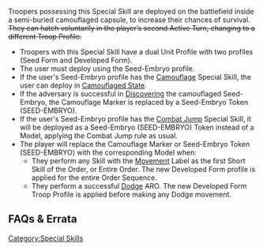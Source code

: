 {{section-special-skills}}


{{n4only}}
{{n4list}}
Troopers possessing this Special Skill are deployed on the battlefield inside a semi-buried camouflaged capsule, to increase their chances of survival. <s>They can hatch voluntarily in the player’s second Active Turn, changing to a different Troop Profile.</s> {{seefaq}}

{{image | name=seed_embryo0.jpg | style=128 }}

{{skillbox |purple| SEED-EMBRYO | DEPLOYMENT SKILL }}
{{skill-label | Obligatory }}
{{effects}}
* Troopers with this Special Skill have a dual Unit Profile with two profiles (Seed Form and Developed Form). 
* The user must deploy using the Seed-Embryo profile.
* If the user's Seed-Embryo profile has the [[Camouflage]] Special Skill, the user can deploy in [[Camouflaged State]].
* If the adversary is successful in [[Discover]]ing the camouflaged Seed-Embryo, the Camouflage Marker is replaced by a Seed-Embryo Token (SEED-EMBRYO).
* If the user's Seed-Embryo profile has the [[Combat Jump]] Special Skill, it will be deployed as a Seed-Embryo (SEED-EMBRYO) Token instead of a Model, applying the Combat Jump rule as usual.
* The player will replace the Camouflage Marker or Seed-Embryo Token (SEED-EMBRYO) with the corresponding Model when:
** They perform any Skill with the [[Movement]] Label as the first Short Skill of the Order, or Entire Order. The new Developed Form profile is applied for the entire Order Sequence. 
** They perform a successful [[Dodge]] ARO. The new Developed Form Troop Profile is applied before making any Dodge movement. 


== FAQs & Errata ==

{{faqbox |
type = errata |
title = N4 Errata |
version = 1.0, Jan 2021 |
q = [Errata] Do Seed-Embryos automatically hatch in the player's second Player Turn? |
a = No. Seed-Embryos only hatch as described in the Seed-Embryo skill box. |
related = [[Seed-Embryo]] }}


{{faqbox |
type = faq |
title = N4 FAQ |
version = 1.0, Jan 2021 |
q = Q: If you pick, for example, a Seed Soldier with Forward Observer and Combi Rifle, does the Seed-Embryo Profile have them, or only the Developed Profile? |
a = A: Only the Developed Profile. |
related = [[Seed-Embryo]] }}

{{n4end}}



[[Category:Special Skills]]